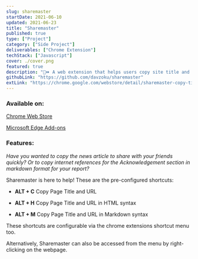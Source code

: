 ```yaml
---
slug: sharemaster
startDate: 2021-06-10
updated: 2021-06-23
title: "Sharemaster"
published: true
type: ["Project"]
category: ["Side Project"]
deliverables: ["Chrome Extension"]
techStack: ["Javascript"]
cover: ./cover.png
featured: true
description: "🔗⏩ A web extension that helps users copy site title and url quickly"
githubLink: "https://github.com/davzoku/sharemaster"
extLink: "https://chrome.google.com/webstore/detail/sharemaster-copy-title-ur/cglaemmecoiemahimhggkppegekpfdca"
---
```


<BasicImage
  src="https://res.cloudinary.com/wtkw/image/upload/v1626364648/waltertengcom/projects/sharemaster/cover_h5huw7.png"
  alt="cover"
/>

### Available on:

[Chrome Web Store](https://chrome.google.com/webstore/detail/sharemaster-copy-title-ur/cglaemmecoiemahimhggkppegekpfdca)

[Microsoft Edge Add-ons](https://microsoftedge.microsoft.com/addons/detail/sharemaster-copy-title-/panclagdemghlbjnlpodomknbiimokgb)

### Features:

_Have you wanted to copy the news article to share with your friends quickly? Or to copy internet references for the Acknowledgement section in markdown format for your report?_

Sharemaster is here to help! These are the pre-configured shortcuts:

- **ALT + C** Copy Page Title and URL

- **ALT + H** Copy Page Title and URL in HTML syntax

- **ALT + M** Copy Page Title and URL in Markdown syntax

These shortcuts are configurable via the chrome extensions shortcut menu too.

Alternatively, Sharemaster can also be accessed from the menu by right-clicking on the webpage.
